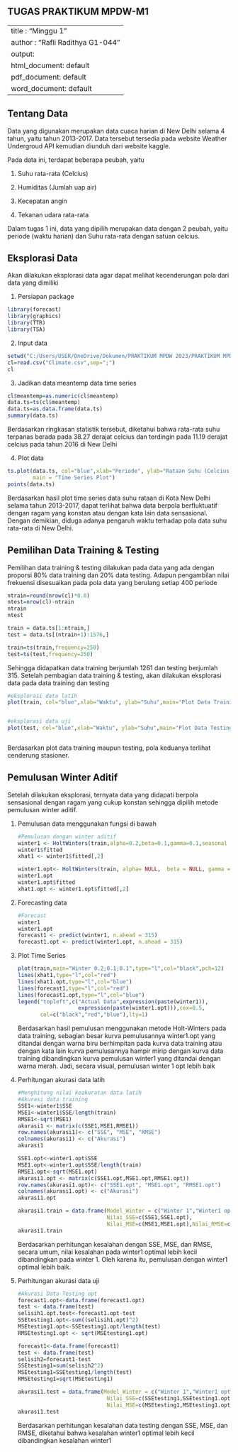 ## TUGAS PRAKTIKUM MPDW-M1

---
title : "Minggu 1"
author : "Rafli Radithya G1-044"
output:
  html_document: default
  pdf_document: default
  word_document: default
---

## Tentang Data

Data yang digunakan merupakan data cuaca harian di New Delhi selama 4 tahun, yaitu tahun 2013-2017. Data tersebut tersedia pada website Weather Undergroud API kemudian diunduh dari website kaggle.

Pada data ini, terdapat beberapa peubah, yaitu

1.  Suhu rata-rata (Celcius)

2.  Humiditas (Jumlah uap air)

3.  Kecepatan angin

4.  Tekanan udara rata-rata

Dalam tugas 1 ini, data yang dipilih merupakan data dengan 2 peubah, yaitu periode (waktu harian) dan Suhu rata-rata dengan satuan celcius.

## Eksplorasi Data

Akan dilakukan eksplorasi data agar dapat melihat kecenderungan pola dari data yang dimiliki

1.  Persiapan package

```r
library(forecast)
library(graphics)
library(TTR)
library(TSA)

```

2.  Input data

```r

setwd("C:/Users/USER/OneDrive/Dokumen/PRAKTIKUM MPDW 2023/PRAKTIKUM MPDW 2023/pertemuan1")
cl=read.csv("Climate.csv",sep=";")
cl

```

3.  Jadikan data meantemp data time series

```r
cl$meantemp=as.numeric(cl$meantemp)
data.ts=ts(cl$meantemp)
data.ts=as.data.frame(data.ts)
summary(data.ts)

```

Berdasarkan ringkasan statistik tersebut, diketahui bahwa rata-rata suhu terpanas berada pada 38.27 derajat celcius dan terdingin pada 11.19 derajat celcius pada tahun 2016 di New Delhi

4.  Plot data

```r
ts.plot(data.ts, col="blue",xlab="Periode", ylab="Rataan Suhu (Celcius)", 
        main = "Time Series Plot")
points(data.ts)
```

Berdasarkan hasil plot time series data suhu rataan di Kota New Delhi selama tahun 2013-2017, dapat terlihat bahwa data berpola berfluktuatif dengan ragam yang konstan atau dengan kata lain data sensasional. Dengan demikian, diduga adanya pengaruh waktu terhadap pola data suhu rata-rata di New Delhi.

## Pemilihan Data Training & Testing

Pemilihan data training & testing dilakukan pada data yang ada dengan proporsi 80% data training dan 20% data testing. Adapun pengambilan nilai frekuensi disesuaikan pada pola data yang berulang setiap 400 periode

```r
ntrain=round(nrow(cl)*0.8)
ntest=nrow(cl)-ntrain
ntrain
ntest

train = data.ts[1:ntrain,]
test = data.ts[(ntrain+1):1576,]

train=ts(train,frequency=250)
test=ts(test,frequency=250)

```

Sehingga didapatkan data training berjumlah 1261 dan testing berjumlah 315. Setelah pembagian data training & testing, akan dilakukan eksplorasi data pada data training dan testing

```r
#eksplorasi data latih
plot(train, col="blue",xlab="Waktu", ylab="Suhu",main="Plot Data Training")


#eksplorasi data uji
plot(test, col="blue",xlab="Waktu", ylab="Suhu",main="Plot Data Testing")



```

Berdasarkan plot data training maupun testing, pola keduanya terlihat cenderung stasioner.

## Pemulusan Winter Aditif

Setelah dilakukan eksplorasi, ternyata data yang didapati berpola sensasional dengan ragam yang cukup konstan sehingga dipilih metode pemulusan winter aditif.

1.  Pemulusan data menggunakan fungsi di bawah

    ```r
    #Pemulusan dengan winter aditif 
    winter1 <- HoltWinters(train,alpha=0.2,beta=0.1,gamma=0.1,seasonal = "additive")
    winter1$fitted
    xhat1 <- winter1$fitted[,2]

    winter1.opt<- HoltWinters(train, alpha= NULL,  beta = NULL, gamma = NULL, seasonal = "additive")
    winter1.opt
    winter1.opt$fitted
    xhat1.opt <- winter1.opt$fitted[,2]
    ```

2.  Forecasting data

    ```r
    #Forecast
    winter1
    winter1.opt
    forecast1 <- predict(winter1, n.ahead = 315)
    forecast1.opt <- predict(winter1.opt, n.ahead = 315)
    ```

3.  Plot Time Series

    ```r
    plot(train,main="Winter 0.2;0.1;0.1",type="l",col="black",pch=12)
    lines(xhat1,type="l",col="red")
    lines(xhat1.opt,type="l",col="blue")
    lines(forecast1,type="l",col="red")
    lines(forecast1.opt,type="l",col="blue")
    legend("topleft",c("Actual Data",expression(paste(winter1)),
                       expression(paste(winter1.opt))),cex=0.5,
           col=c("black","red","blue"),lty=1)
    ```

    Berdasarkan hasil pemulusan menggunakan metode Holt-Winters pada data training, sebagian besar kurva pemulusannya winter1.opt yang ditandai dengan warna biru berhimpitan pada kurva data training atau dengan kata lain kurva pemulusannya hampir mirip dengan kurva data training dibandingkan kurva pemulusan winter1 yang ditandai dengan warna merah. Jadi, secara visual, pemulusan winter 1 opt lebih baik

4.  Perhitungan akurasi data latih

    ```r
    #Menghitung nilai keakuratan data latih
    #Akurasi data training
    SSE1<-winter1$SSE
    MSE1<-winter1$SSE/length(train)
    RMSE1<-sqrt(MSE1)
    akurasi1 <- matrix(c(SSE1,MSE1,RMSE1))
    row.names(akurasi1)<- c("SSE", "MSE", "RMSE")
    colnames(akurasi1) <- c("Akurasi")
    akurasi1

    SSE1.opt<-winter1.opt$SSE
    MSE1.opt<-winter1.opt$SSE/length(train)
    RMSE1.opt<-sqrt(MSE1.opt)
    akurasi1.opt <- matrix(c(SSE1.opt,MSE1.opt,RMSE1.opt))
    row.names(akurasi1.opt)<- c("SSE1.opt", "MSE1.opt", "RMSE1.opt")
    colnames(akurasi1.opt) <- c("Akurasi")
    akurasi1.opt

    akurasi1.train = data.frame(Model_Winter = c("Winter 1","Winter1 optimal"),
                                Nilai_SSE=c(SSE1,SSE1.opt),
                                Nilai_MSE=c(MSE1,MSE1.opt),Nilai_RMSE=c(RMSE1,RMSE1.opt))
    akurasi1.train
    ```

    Berdasarkan perhitungan kesalahan dengan SSE, MSE, dan RMSE, secara umum, nilai kesalahan pada winter1 optimal lebih kecil dibandingkan pada winter 1. Oleh karena itu, pemulusan dengan winter1 optimal lebih baik.

5.  Perhitungan akurasi data uji

    ```r
    #Akurasi Data Testing opt
    forecast1.opt<-data.frame(forecast1.opt)
    test <- data.frame(test)
    selisih1.opt.test<-forecast1.opt-test
    SSEtesting1.opt<-sum((selisih1.opt)^2)
    MSEtesting1.opt<-SSEtesting1.opt/length(test)
    RMSEtesting1.opt <- sqrt(MSEtesting1.opt)

    forecast1<-data.frame(forecast1)
    test <- data.frame(test)
    selisih2=forecast1-test
    SSEtesting1=sum(selisih2^2)
    MSEtesting1=SSEtesting1/length(test)
    RMSEtesting1=sqrt(MSEtesting1)

    akurasi1.test = data.frame(Model_Winter = c("Winter 1","Winter1 optimal"),
                                Nilai_SSE=c(SSEtesting1,SSEtesting1.opt),
                                Nilai_MSE=c(MSEtesting1,MSEtesting1.opt),Nilai_RMSE=c(RMSEtesting1,RMSEtesting1.opt))
    akurasi1.test

    ```

    Berdasarkan perhitungan kesalahan data testing dengan SSE, MSE, dan RMSE, diketahui bahwa kesalahan winter1 optimal lebih kecil dibandingkan kesalahan winter1
